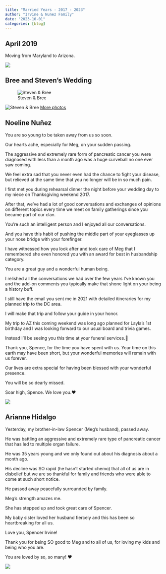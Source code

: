 ```yaml
---
title: "Married Years - 2017 - 2023"
author: "Irvine & Nunez Family"
date: "2023-10-01"
categories: [blog]
---
```


## April 2019

Moving from Maryland to Arizona.

![](moving_truck.jpeg)

## Bree and Steven's Wedding 

![Steven & Bree](steven_wedding.jpeg)

![Steven & Bree](steven_wedding2.jpg)
[More photos](https://photos.app.goo.gl/wSDb2qjJ2Qswy8yu7)


## Noeline Nuñez

You are so young to be taken away from us so soon. 

Our hearts ache, especially for Meg, on your sudden passing. 

The aggressive and extremely rare form of pancreatic cancer you were diagnosed with less than a month ago was a huge curveball no one ever saw coming. 

We feel extra sad that you never even had the chance to fight your disease, but relieved at the same time that you no longer will be in so much pain.     

I first met you during rehearsal dinner the night before your wedding day to my niece on Thanksgiving weekend 2017. 

After that, we’ve had a lot of good conversations and exchanges of opinions on different topics every time we meet on family gatherings since you became part of our clan. 

You’re such an intelligent person and I enjoyed all our conversations. 

And you have this habit of pushing the middle part of your eyeglasses up your nose bridge with your forefinger.  

I have witnessed how you look after and took care of Meg that I remembered she even honored you with an award for best in husbandship category. 

You are a great guy and a wonderful human being. 

I relished all the conversations we had over the few years I’ve known you and the add-on comments you typically make that shone light on your being a history buff. 

I still have the email you sent me in 2021 with detailed itineraries for my planned trip to the DC area. 

I will make that trip and follow your guide in your honor. 

My trip to AZ this coming weekend was long ago planned for Layla’s 1st birthday and I was looking forward to our usual board and trivia games. 

Instead I’ll be seeing you this time at your funeral services.🥲

Thank you, Spence, for the time you have spent with us. Your time on this earth may have been short, but your wonderful memories will remain with us forever. 

Our lives are extra special for having been blessed with your wonderful presence. 

You will be so dearly missed. 

Soar high, Spence. We love you.❤️

![](journey_begun.jpg)

## Arianne Hidalgo

Yesterday, my brother-in-law Spencer (Meg’s husband), passed away. 

He was battling an aggressive and extremely rare type of pancreatic cancer that has led to multiple organ failure. 

He was 35 years young and we only found out about his diagnosis about a month ago. 

His decline was SO rapid (he hasn’t started chemo) that all of us are in disbelief but we are so thankful for family and friends who were able to come at such short notice. 

He passed away peacefully surrounded by family. 

Meg’s strength amazes me. 

She has stepped up and took great care of Spencer. 

My baby sister loved her husband fiercely and this has been so heartbreaking for all us. 

Love you, Spencer Irvine! 

Thank you for being SO good to Meg and to all of us, for loving my kids and being who you are. 

You are loved by so, so many! ❤️

![](meg_spencer.jpg)
